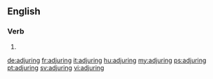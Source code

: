 ==English==

===Verb===
{{head|en}}

# {{present participle of|adjure}}

[[de:adjuring]]
[[fr:adjuring]]
[[it:adjuring]]
[[hu:adjuring]]
[[my:adjuring]]
[[ps:adjuring]]
[[pt:adjuring]]
[[sv:adjuring]]
[[vi:adjuring]]